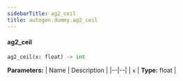 ```yaml
---
sidebarTitle: ag2_ceil
title: autogen.dummy.ag2_ceil
---
```


<code class="doc-symbol doc-symbol-heading doc-symbol-function"></code>
#### ag2_ceil

```python
ag2_ceil(x: float) -> int
```

    

<b>Parameters:</b>
| Name | Description |
|--|--|
| `x` | **Type:** float |

<br />